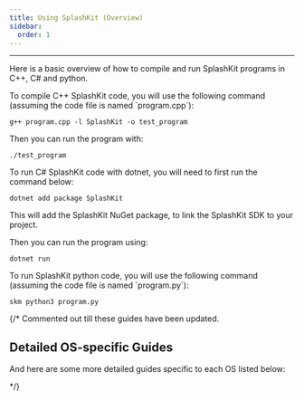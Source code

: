 ```yaml
---
title: Using SplashKit (Overview)
sidebar:
  order: 1
---
```



---

Here is a basic overview of how to compile and run SplashKit programs in C++, C# and python.

<Tabs syncKey="code-language">
<TabItem label="C++">
  To compile C++ SplashKit code, you will use the following command (assuming the code file is named `program.cpp`):

  ```shell
  g++ program.cpp -l SplashKit -o test_program
  ```

  Then you can run the program with:

  ```shell
  ./test_program
  ```

</TabItem>
<TabItem label="C#">
  To run C# SplashKit code with dotnet, you will need to first run the command below:

  ```shell
  dotnet add package SplashKit
  ```

  This will add the SplashKit NuGet package, to link the SplashKit SDK to your project.

  Then you can run the program using:

  ```shell
  dotnet run
  ```

</TabItem>
<TabItem label="Python">
  To run SplashKit python code, you will use the following command (assuming the code file is named `program.py`):

  ```shell
  skm python3 program.py
  ```

</TabItem>
</Tabs>

{/* Commented out till these guides have been updated.

## Detailed OS-specific Guides

And here are some more detailed guides specific to each OS listed below:

<CardGrid>
  <LinkCard
    title="macOS"
    description="Detailed guide on using SplashKit on macOS."
    href="/guides/0-using-splashkit/1-splashkit-on-macos"
  />
  <LinkCard
    title="macOS"
    description="Detailed guide on using SplashKit on Windows (with MSYS2)."
    href="/guides/0-using-splashkit/2-splashkit-with-msys2-on-windows"
  />
  <LinkCard
    title="macOS"
    description="Detailed guide on using SplashKit on Windows (with WSL)."
    href="/guides/0-using-splashkit/3-splashkit-with-wsl-on-windows"
  />
  <LinkCard
    title="Linux"
    description="Detailed guide on using SplashKit on Linux."
    href="/guides/0-using-splashkit/4-splashkit-on-linux"
  />
</CardGrid>

*/}
